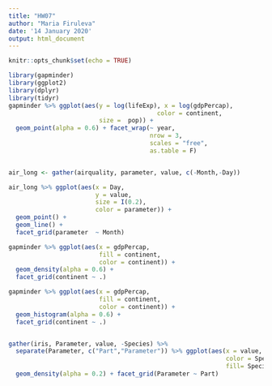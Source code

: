 ```yaml
---
title: "HW07"
author: "Maria Firuleva"
date: '14 January 2020'
output: html_document
---
```


```r
knitr::opts_chunk$set(echo = TRUE)
```

```r
library(gapminder)
library(ggplot2)
library(dplyr)
library(tidyr)
gapminder %>% ggplot(aes(y = log(lifeExp), x = log(gdpPercap), 
                                         color = continent,
                         size =  pop)) +
  geom_point(alpha = 0.6) + facet_wrap(~ year,
                                       nrow = 3,
                                       scales = "free",
                                       as.table = F)


air_long <- gather(airquality, parameter, value, c(-Month,-Day))

air_long %>% ggplot(aes(x = Day,
                        y = value,
                        size = I(0.2),
                        color = parameter)) +
  geom_point() +
  geom_line() + 
  facet_grid(parameter  ~ Month)

gapminder %>% ggplot(aes(x = gdpPercap,
                         fill = continent,
                         color = continent)) + 
  geom_density(alpha = 0.6) +
  facet_grid(continent ~ .)

gapminder %>% ggplot(aes(x = gdpPercap,
                         fill = continent,
                         color = continent)) + 
  geom_histogram(alpha = 0.6) +
  facet_grid(continent ~ .)


gather(iris, Parameter, value, -Species) %>%
  separate(Parameter, c("Part","Parameter")) %>% ggplot(aes(x = value,
                                                            color = Species,
                                                            fill= Species)) + 
  geom_density(alpha = 0.2) + facet_grid(Parameter ~ Part)

```
